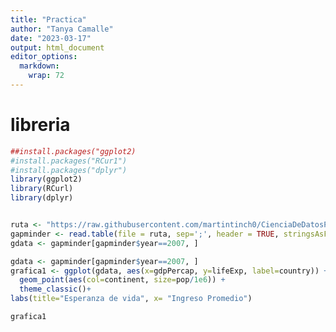 ---
title: "Practica"
author: "Tanya Camalle"
date: "2023-03-17"
output: html_document
editor_options: 
  markdown: 
    wrap: 72
---

\pagebreak

# libreria

```{r}
##install.packages("ggplot2)
#install.packages("RCur1")
#install.packages("dplyr")
library(ggplot2)
library(RCurl)
library(dplyr)


ruta <- "https://raw.githubusercontent.com/martintinch0/CienciaDeDatosParaCuriosos/master/data/gapminder.csv"
gapminder <- read.table(file = ruta, sep=';', header = TRUE, stringsAsFactors = FALSE)
gdata <- gapminder[gapminder$year==2007, ]

gdata <- gapminder[gapminder$year==2007, ]
grafica1 <- ggplot(gdata, aes(x=gdpPercap, y=lifeExp, label=country)) + 
  geom_point(aes(col=continent, size=pop/1e6)) + 
  theme_classic()+
labs(title="Esperanza de vida", x= "Ingreso Promedio")

grafica1
```
